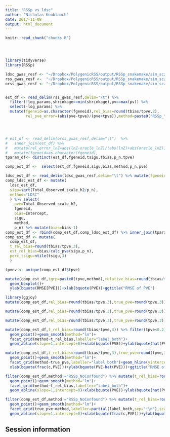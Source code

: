 ```yaml
---
title: "RSSp vs ldsc"
author: "Nicholas Knoblauch"
date: 2017-11-08
output: html_document
---
```


<!-- The file analysis/chunks.R contains chunks that define default settings
shared across the workflowr files. -->
```r
knitr::read_chunk("chunks.R")
```

<!-- Update knitr chunk options -->
```r
```

<!-- Insert the date the file was last updated -->
```r
```

<!-- Insert the code version (Git commit SHA1) if Git repository exists and R
 package git2r is installed -->
```r
```

<!-- Add your analysis here -->



```r
library(tidyverse)
library(RSSp)

ldsc_gwas_resf <- "~/Dropbox/PolygenicRSS/output/RSSp_snakemake/sim_scz2_gwas_ldsc_res.txt.gz"
rss_gwas_resf <-  "~/Dropbox/PolygenicRSS/output/RSSp_snakemake/sim_scz2_gwas_RSSp_res_ALL.txt.gz"
orss_gwas_resf <- "~/Dropbox/PolygenicRSS/output/RSSp_snakemake/sim_scz2_gwas_RSSp_oracle_res.txt.gz"


est_df <- read_delim(rss_gwas_resf,delim="\t") %>% 
  filter(!log_params,shrinkage==min(shrinkage),pv==max(pv)) %>% 
  select(-log_params) %>% 
  mutate(fgeneid=as.character(fgeneid),rel_bias=round(tbias/tpve,2),
         rel_pve_error=(abs(pve-tpve)/(pve+tpve)),method=paste0("RSSp_",method))




# est_df <- read_delim(orss_gwas_resf,delim="\t")  %>%
#   inner_join(est_df) %>%
#   mutate(rel_error_lnZ=abs(lnZ-oracle_lnZ)/(abs(lnZ)+abs(oracle_lnZ))) %>% 
#   mutate(fgeneid=as.character(fgeneid),
tparam_df<- distinct(est_df,fgeneid,tsigu,tbias,p_n,tpve)

comp_est_df <-  select(est_df,fgeneid,sigu,bias,method,p_n,pve) 

ldsc_est_df <- read_delim(ldsc_gwas_resf,delim="\t") %>% mutate(fgeneid=as.character(fgeneid)) %>% inner_join(tparam_df)
comp_ldsc_est_df <- mutate(
  ldsc_est_df,
  sigu=sqrt(Total_Observed_scale_h2/p_n),
  method="LDSC"
  ) %>% select(
    pve=Total_Observed_scale_h2,
    fgeneid,
    bias=Intercept,
    sigu,
    method,
    p_n) %>% mutate(bias=bias-1)
comp_est_df <- rbind(comp_est_df,comp_ldsc_est_df) %>% inner_join(tparam_df)
comp_est_df <- mutate(
  comp_est_df,
  t_rel_bias=round(tbias/tpve,3),
  est_rel_bias=bias/calc_pve(sigu,p_n),
  perc_tsigu=ntile(tsigu,3)
  )


```

```r
tpvev <- unique(comp_est_df$tpve)

mutate(comp_est_df,tgrp=paste0(tpve,method),relative_bias=round(tbias/tpve,4)) %>% mutate(true_pve=round(tpve,3)) %>% filter(tbias==0,tpve<0.5) %>%  ggplot(aes(x=tpve,y=abs(pve-true_pve),group=tgrp,fill=method))+
  geom_boxplot()+
  ylab(bquote(RMSE[PVE]))+xlab(bquote(PVE))+ggtitle("RMSE of PVE")
```
```r
library(ggjoy)
mutate(comp_est_df,rel_bias=round(tbias/tpve,3),true_pve=round(tpve,3)) %>% ggplot(aes(x=abs(pve-true_pve),y=method,fill=method))+geom_joy()+xlab(bquote(RMSE[PVE]))+facet_grid(true_pve~rel_bias,labeller=partial(label_both,sep="\n"))+scale_x_log10()
```
```r

mutate(comp_est_df,rel_bias=round(tbias/tpve,3),true_pve=round(tpve,3)) %>% ggplot(aes(x=abs(pve-true_pve),y=factor(true_pve),fill=method))+geom_joy()+xlab(bquote(RMSE[PVE]))+facet_grid(method~rel_bias,labeller=partial(label_both,sep=":\n"))+ylab(bquote(PVE))
```








```r
mutate(comp_est_df,rel_bias=round(tbias/tpve,3),true_pve=round(tpve,3)) %>% ggplot(aes(x=abs(pve-true_pve),y=factor(rel_bias),fill=method))+geom_joy()+xlab(bquote(RMSE[PVE]))+facet_grid(method~true_pve,labeller=partial(label_both,sep=":\n"))+ylab(bquote(frac(c,PVE)))
```

```r
mutate(comp_est_df,t_rel_bias=round(tbias/tpve,3)) %>% filter(tpve<0.2) %>% ggplot(aes(x=tpve,y=pve,color=method))+
  geom_point()+geom_smooth(method="lm")+
  facet_grid(method~t_rel_bias,labeller="label_both")+
  geom_abline(slope=1,intercept=0)+xlab(bquote(PVE))+ylab(bquote(hat(PVE)))+ggtitle("Estimated PVE vs True PVE")
```

```r
mutate(comp_est_df,t_rel_bias=round(tbias/tpve,3),true_pve=round(tpve,3)) %>%filter(true_pve<0.2) %>% ggplot(aes(x=t_rel_bias,y=tpve-pve,color=method))+
  geom_point()+geom_smooth(method="lm")+
  facet_grid(method~true_pve,labeller="label_both")+geom_hline(yintercept = 0)+
  xlab(bquote(frac(c,PVE)))+ylab(bquote(PVE-hat(PVE)))+ggtitle("RMSE of PVE as a function of relative confounding")
```


```r
filter(comp_est_df,method!="RSSp_NoConfound") %>% mutate(t_rel_bias=round(tbias/tpve,3)) %>% ggplot(aes(x=tpve,y=pve,color=method))+
  geom_point()+geom_smooth(method="lm")+
  facet_grid(method~t_rel_bias,labeller="label_both")+
  geom_abline(slope=1,intercept=0)+xlab(bquote(PVE))+ylab(bquote(hat(PVE)))+ggtitle("Estimated PVE vs True PVE")
```

```r
filter(comp_est_df,method!="RSSp_NoConfound") %>% mutate(t_rel_bias=round(tbias/tpve,3),true_pve=round(tpve,3)) %>% ggplot(aes(x=tbias/tpve,y=bias/tpve,color=method))+
  geom_point()+geom_smooth(method="lm")+
  facet_grid(true_pve~method,labeller=partial(label_both,sep=":\n"),scales = "free_y")+
  geom_abline(slope=1,intercept=0)+xlab(bquote(frac(c,PVE)))+ylab(bquote(frac(hat(c),PVE)))+ggtitle("Estimated PVE vs True PVE","As a ratio of true PVE")
```




## Session information

<!-- Insert the session information into the document -->
```r
```





